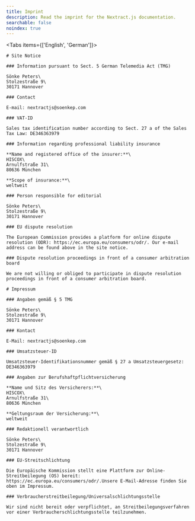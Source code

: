 ```yaml
---
title: Imprint
description: Read the imprint for the Nextract.js documentation.
searchable: false
noindex: true
---
```



<Tabs items={['English', 'German']}>
  <Tab>

    # Site Notice

    ### Information pursuant to Sect. 5 German Telemedia Act (TMG)

    Sönke Peters\
    Stolzestraße 9\
    30171 Hannover

    ### Contact

    E-mail: nextractjs@soenkep.com

    ### VAT-ID

    Sales tax identification number according to Sect. 27 a of the Sales Tax Law: DE346363979

    ### Information regarding professional liability insurance

    **Name and registered office of the insurer:**\
    HISCOX\
    Arnulfstraße 31\
    80636 München

    **Scope of insurance:**\
    weltweit

    ### Person responsible for editorial

    Sönke Peters\
    Stolzestraße 9\
    30171 Hannover

    ### EU dispute resolution

    The European Commission provides a platform for online dispute resolution (ODR): https://ec.europa.eu/consumers/odr/. Our e-mail address can be found above in the site notice.

    ### Dispute resolution proceedings in front of a consumer arbitration board

    We are not willing or obliged to participate in dispute resolution proceedings in front of a consumer arbitration board.

  </Tab>
  <Tab>
  
    # Impressum

    ### Angaben gemäß § 5 TMG

    Sönke Peters\
    Stolzestraße 9\
    30171 Hannover

    ### Kontact

    E-Mail: nextractjs@soenkep.com

    ### Umsatzsteuer-ID

    Umsatzsteuer-Identifikationsnummer gemäß § 27 a Umsatzsteuergesetz: DE346363979

    ### Angaben zur Berufs­haftpflicht­versicherung

    **Name und Sitz des Versicherers:**\
    HISCOX\
    Arnulfstraße 31\
    80636 München

    **Geltungsraum der Versicherung:**\
    weltweit

    ### Redaktionell verantwortlich

    Sönke Peters\
    Stolzestraße 9\
    30171 Hannover

    ### EU-Streitschlichtung

    Die Europäische Kommission stellt eine Plattform zur Online-Streitbeilegung (OS) bereit: https://ec.europa.eu/consumers/odr/.Unsere E-Mail-Adresse finden Sie oben im Impressum.

    ### Verbraucher­streit­beilegung/Universal­schlichtungs­stelle

    Wir sind nicht bereit oder verpflichtet, an Streitbeilegungsverfahren vor einer Verbraucherschlichtungsstelle teilzunehmen.

  </Tab>
</Tabs>
